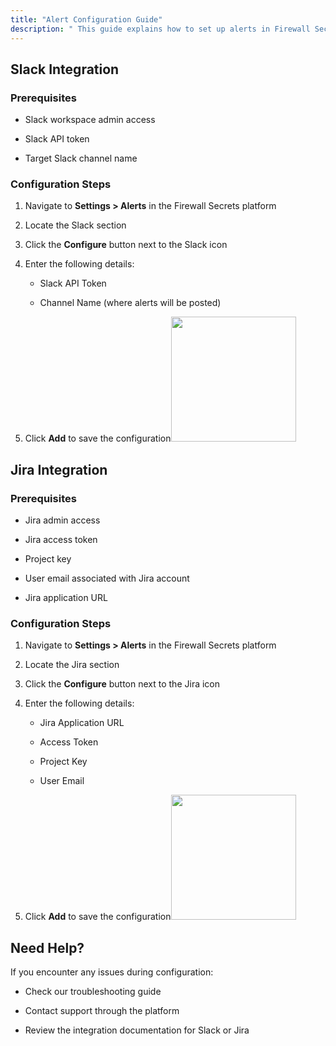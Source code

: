 ```yaml
---
title: "Alert Configuration Guide"
description: " This guide explains how to set up alerts in Firewall Secrets for both Slack and Jira integrations. These integrations enable you to receive real-time notifications about security incidents and updates directly in your preferred collaboration tools."
---
```


## Slack Integration

### Prerequisites

* Slack workspace admin access

* Slack API token

* Target Slack channel name

### Configuration Steps

1. Navigate to **Settings > Alerts** in the Firewall Secrets platform

2. Locate the Slack section

3. Click the **Configure** button next to the Slack icon

4. Enter the following details:

   * Slack API Token

   * Channel Name (where alerts will be posted)

5. Click **Add** to save the configuration<img height="200" src="/slack.png" />

## Jira Integration

### Prerequisites

* Jira admin access

* Jira access token

* Project key

* User email associated with Jira account

* Jira application URL

### Configuration Steps

1. Navigate to **Settings > Alerts** in the Firewall Secrets platform

2. Locate the Jira section

3. Click the **Configure** button next to the Jira icon

4. Enter the following details:

   * Jira Application URL

   * Access Token

   * Project Key

   * User Email

5. Click **Add** to save the configuration<img height="200" src="/jira.png" />

## Need Help?

If you encounter any issues during configuration:

* Check our troubleshooting guide

* Contact support through the platform

* Review the integration documentation for Slack or Jira